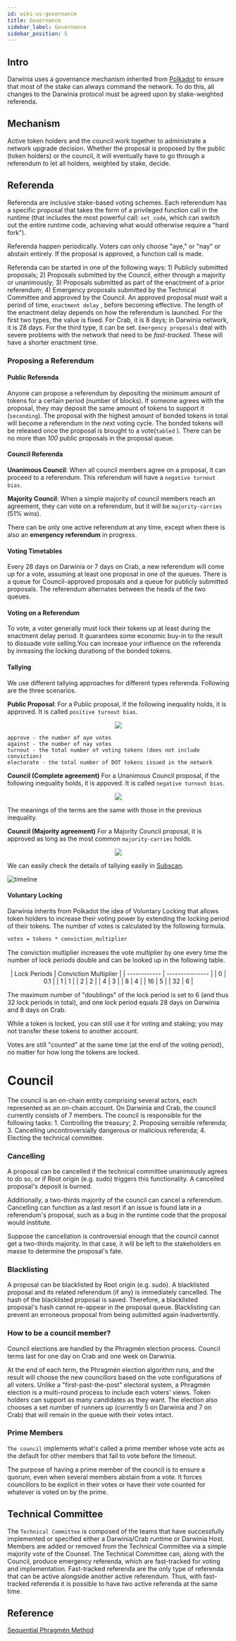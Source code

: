 ```yaml
---
id: wiki-us-governance
title: Governance
sidebar_label: Governance
sidebar_position: 5
---
```


## Intro

Darwinia uses a governance mechanism inherited from [Polkadot](https://wiki.polkadot.network/docs/learn-governance/) to ensure that most of the stake can always command the network. To do this, all changes to the Darwinia protocol must be agreed upon by stake-weighted referenda.

## Mechanism

Active token holders and the council work together to administrate a network upgrade decision. Whether the proposal is proposed by the public (token holders) or the council, it will eventually have to go through a referendum to let all holders, weighted by stake, decide.

## Referenda

Referenda are inclusive stake-based voting schemes. Each referendum has a specific proposal that takes the form of a privileged function call in the runtime (that includes the most powerful call: `set_code`, which can switch out the entire runtime code, achieving what would otherwise require a "hard fork").

Referenda happen periodically. Voters can only choose "aye," or "nay" or abstain entirely. If the proposal is approved, a function call is made. 

Referenda can be started in one of the following ways:
	1) Publicly submitted proposals;
	2) Proposals submitted by the Council, either through a majority or unanimously;
	3) Proposals submitted as part of the enactment of a prior referendum;
	4) Emergency proposals submitted by the Technical Committee and approved by the Council.
An approved proposal must wait a period of time, `enactment delay` , before becoming effective. The length of the enactment delay depends on how the referendum is launched. For the first two types, the value is fixed.  For Crab, it is 8 days; in Darwinia network, it is 28 days. For the third type, it can be set. `Emergency proposals` deal with severe problems with the network that need to be *fast-tracked*. These will have a shorter enactment time.

### Proposing a Referendum

#### Public Referenda

Anyone can propose a referendum by depositing the minimum amount of tokens for a certain period (number of blocks). If someone agrees with the proposal, they may deposit the same amount of tokens to support it (`seconding`). The proposal with the highest amount of bonded tokens in total will become a referendum in the next voting cycle. The bonded tokens will be released once the proposal is brought to a vote(`tabled` ). There can be no more than *100* public proposals in the proposal queue.


#### Council Referenda

**Unanimous Council**: When all council members agree on a proposal, it can proceed to a referendum. This referendum will have a `negative turnout bias`.

**Majority Council**: When a simple majority of council members reach an agreement, they can vote on a referendum, but it will be `majority-carries` (51% wins).

There can be only one active referendum at any time, except when there is also an **emergency referendum** in progress.

#### Voting Timetables

Every 28 days on Darwinia or 7 days on Crab, a new referendum will come up for a vote, assuming at least one proposal in one of the queues. There is a queue for Council-approved proposals and a queue for publicly submitted proposals. The referendum alternates between the heads of the two queues.

#### Voting on a Referendum

To vote, a voter generally must lock their tokens up at least during the enactment delay period. It guarantees some economic buy-in to the result to dissuade vote selling.You can increase your influence on the referenda by inreasing the locking durationg of the bonded tokens.

#### Tallying

We use different tallying approaches for different types referenda. Following are the three scenarios. 


**Public Proposal**:
For a Public proposal, if the following inequality holds, it is approved. It is called `positive turnout bias`.

<p align="center">
<img src="https://latex.codecogs.com/svg.latex?%5Clarge&space;%7Bagainst&space;%5Cover&space;%5Csqrt%7Bturnout%7D%7D&space;%3C&space;%7Bapprove&space;%5Cover&space;%5Csqrt%7Belectorate%7D%7D" />
</p>

```
approve - the number of aye votes
against - the number of nay votes
turnout - the total number of voting tokens (does not include conviction)
electorate - the total number of DOT tokens issued in the network
```

**Council (Complete agreement)**
For a Unanimous Council proposal, if the following inequality holds, it is appoved. It is called `negative turnout bias`.

<p align="center">
<img src="https://latex.codecogs.com/svg.latex?%5Clarge&space;%7Bagainst&space;%5Cover&space;%5Csqrt%7Belectorate%7D%7D&space;%3C&space;%7Bapprove&space;%5Cover&space;%5Csqrt%7Bturnout%7D%7D" />
</p>

The meanings of the terms are the same with those in the previous inequality.

**Council (Majority agreement)**
For a Majority Council proposal, it is approved as long as the most common `majority-carries` holds.

<p align="center">
<img src="https://latex.codecogs.com/svg.latex?%5Clarge&space;%7Bapprove%7D&space;%3E&space;%7Bagainst%7D" />
</p>

We can easily check the details of tallying easily in [Subscan](https://darwinia.subscan.io/).

![timeline](../assets/wiki-us-governance-subscan.png)

#### Voluntary Locking

Darwinia inherits from Polkadot the idea of Voluntary Locking that allows token holders to increase their voting power by extending the locking period of their tokens. The number of votes is calculated by the following formula.

```markdown
votes = tokens * conviction_multiplier
```
The conviction multiplier increases the vote multiplier by one every time the number of lock periods double and can be looked up in the following table.

<center>
| Lock Periods | Conviction Multiplier |
| ------------ | --------------- |
| 0            | 0.1             |
| 1            | 1               |
| 2            | 2               |
| 4            | 3               |
| 8            | 4               |
| 16           | 5               |
| 32           | 6               |
</center>

The maximum number of "doublings" of the lock period is set to 6 (and thus 32 lock periods in total), and one lock period equals 28 days on Darwinia and 8 days on Crab.

While a token is locked, you can still use it for voting and staking; you may not transfer these tokens to another account.

Votes are still "counted" at the same time (at the end of the voting period), no matter for how long the tokens are locked.

# Council

The council is an on-chain entity comprising several actors, each represented as an on-chain account. On Darwinia and Crab, the council currently consists of 7 members. The council is responsible for the following tasks:
    1. Controlling the treasury;
    2. Proposing sensible referenda;
    3. Cancelling uncontroversially dangerous or malicious referenda;
    4. Electing the technical committee.

### Cancelling

A proposal can be cancelled if the technical committee unanimously agrees to do so, or if Root origin (e.g. sudo) triggers this functionality. A cancelled proposal's deposit is burned.

Additionally, a two-thirds majority of the council can cancel a referendum. Cancelling can function as a last resort if an issue is found late in a referendum's proposal, such as a bug in the runtime code that the proposal would institute.

Suppose the cancellation is controversial enough that the council cannot get a two-thirds majority. In that case, it will be left to the stakeholders en masse to determine the proposal's fate.

### Blacklisting

A proposal can be blacklisted by Root origin (e.g. sudo). A blacklisted proposal and its related referendum (if any) is immediately cancelled. The hash of the blacklisted proposal is saved. Therefore, a blacklisted proposal's hash cannot re-appear in the proposal queue. Blacklisting can prevent an erroneous proposal from being submitted again inadvertently.

### How to be a council member?

Council elections are handled by the Phragmén election process. Council terms last for one day on Crab and one week on Darwinia.

At the end of each term, the Phragmén election algorithm runs, and the result will choose the new councillors based on the vote configurations of all voters. Unlike a "first-past-the-post" electoral system, a Phragmén election is a multi-round process to include each voters' views. Token holders can support as many candidates as they want. The election also chooses a set number of runners up (currently 5 on Darwinia and 7 on Crab) that will remain in the queue with their votes intact. 


### Prime Members

`The council` implements what's called a prime member whose vote acts as the default for other members that fail to vote before the timeout.

The purpose of having a prime member of the council is to ensure a quorum, even when several members abstain from a vote. It forces councillors to be explicit in their votes or have their vote counted for whatever is voted on by the prime.

## Technical Committee

The `Technical Committee` is composed of the teams that have successfully implemented or specified either a Darwinia/Crab runtime or Darwinia Host. Members are added or removed from the Technical Committee via a simple majority vote of the Counsel.
The Technical Committee can, along with the Council, produce emergency referenda, which are fast-tracked for voting and implementation. 
Fast-tracked referenda are the only type of referenda that can be active alongside another active referendum. Thus, with fast-tracked referenda it is possible to have two active referenda at the same time. 

## Reference

[Sequential Phragmén Method](https://wiki.polkadot.network/docs/learn-phragmen)

